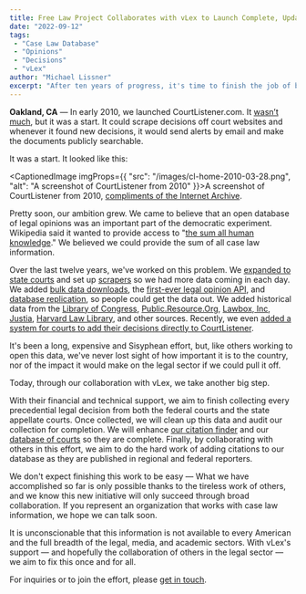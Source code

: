 ```yaml
---
title: Free Law Project Collaborates with vLex to Launch Complete, Updated, and Audited Open Case Law Database
date: "2022-09-12"
tags:
 - "Case Law Database"
 - "Opinions"
 - "Decisions"
 - "vLex"
author: "Michael Lissner"
excerpt: "After ten years of progress, it's time to finish the job of building a comprehensive, complete, and audited database of opinions. With vLex's support, we are going to make it a reality."
---
```



<p class="lead"><strong>Oakland, CA</strong> &mdash; In early 2010, we launched CourtListener.com. It <a href="/2010/03/13/designing-courtlistener/">wasn’t much</a>, but it was a start. It could scrape decisions off court websites and whenever it found new decisions, it would send alerts by email and make the documents publicly searchable.</p>

It was a start. It looked like this:

<CaptionedImage imgProps={{
  "src": "/images/cl-home-2010-03-28.png",
  "alt": "A screenshot of CourtListener from 2010"
}}>A screenshot of CourtListener from 2010, <a href="https://web.archive.org/web/20100328140211/http://courtlistener.com/ ">compliments of the Internet Archive</a>.</CaptionedImage>

Pretty soon, our ambition grew. We came to believe that an open database of legal opinions was an important part of the democratic experiment. Wikipedia said it wanted to provide access to "[the sum all human knowledge][w]." We believed we could provide the sum of all case law information.

Over the last twelve years, we've worked on this problem. We [expanded to state courts][state] and set up [scrapers][js] so we had more data coming in each day. We added [bulk data downloads][dumps], the [first-ever legal opinion API][api], and [database replication][repl], so people could get the data out. We added historical data from the [Library of Congress][loc], [Public.Resource.Org][pro], [Lawbox, Inc][lb], [Justia][justia], [Harvard Law Library][lil], and other sources. Recently, we even [added a system for courts to add their decisions directly to CourtListener][dash].

It's been a long, expensive and Sisyphean effort, but, like others working to open this data, we've never lost sight of how important it is to the country, nor of the impact it would make on the legal sector if we could pull it off.

Today, through our collaboration with vLex, we take another big step.

With their financial and technical support, we aim to finish collecting every precedential legal decision from both the federal courts and the state appellate courts. Once collected, we will clean up this data and audit our collection for completion. We will enhance [our citation finder][eyecite] and our [database of courts][cdb] so they are complete. Finally, by collaborating with others in this effort, we aim to do the hard work of adding citations to our database as they are published in regional and federal reporters.

We don't expect finishing this work to be easy — What we have accomplished so far is only possible thanks to the tireless work of others, and we know this new initiative will only succeed through broad collaboration. If you represent an organization that works with case law information, we hope we can talk soon.

It is unconscionable that this information is not available to every American and the full breadth of the legal, media, and academic sectors. With vLex's support — and hopefully the collaboration of others in the legal sector — we aim to fix this once and for all.

For inquiries or to join the effort, please [get in touch][c].


[w]: https://en.wikipedia.org/wiki/Wikipedia:Prime_objective
[pro]: /2012/05/13/announcing-the-third-series-of-the-federal-reporter/
[lb]: /2013/10/30/lawbox/
[api]: /2013/11/19/free-law-project-unveils-api-for-american-opinions/
[dumps]: https://twitter.com/courtlistener/status/75782168000999426
[state]: /2014/08/12/courtlistener-and-juriscraper-now-support-all-state-courts-of-last-resort/
[repl]: https://www.courtlistener.com/help/api/replication/
[loc]: /2011/05/25/updated-scotus-dates
[eyecite]: /open-source-tools#eyecite
[cdb]: /datasets#courts-db
[c]: /contact/
[dash]: /2022/08/02/maine-supreme-and-tennessee-workers-comp
[js]: /open-source-tools#juriscraper
[justia]: https://justia.com
[lil]: https://lil.law.harvard.edu/
